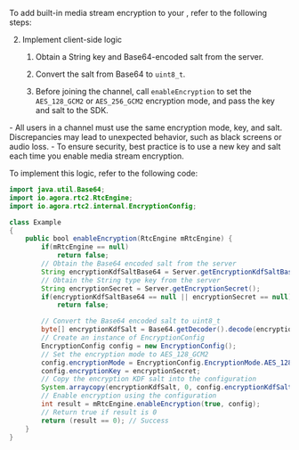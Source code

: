 
<PlatformWrapper platform="android">

To add built-in media stream encryption to your <Vpl k="CLIENT" />, refer to the following steps:

<KeyAndSalt />

2. Implement client-side logic

    1. Obtain a String key and Base64-encoded salt from the server.

    1. Convert the salt from Base64 to `uint8_t`.

    1. Before joining the channel, call `enableEncryption` to set the `AES_128_GCM2` or `AES_256_GCM2` encryption mode, and pass the key and salt to the SDK.

<Admonition type="caution" title="note">
- All users in a channel must use the same encryption mode, key, and salt. Discrepancies may lead to unexpected behavior, such as black screens or audio loss.
- To ensure security, best practice is to use a new key and salt each time you enable media stream encryption.
</Admonition>

To implement this logic, refer to the following code:

```java
import java.util.Base64;
import io.agora.rtc2.RtcEngine;
import io.agora.rtc2.internal.EncryptionConfig;

class Example
{
    public bool enableEncryption(RtcEngine mRtcEngine) {
        if(mRtcEngine == null)
            return false;
        // Obtain the Base64 encoded salt from the server
        String encryptionKdfSaltBase64 = Server.getEncryptionKdfSaltBase64();
        // Obtain the String type key from the server
        String encryptionSecret = Server.getEncryptionSecret();
        if(encryptionKdfSaltBase64 == null || encryptionSecret == null)
            return false; 

        // Convert the Base64 encoded salt to uint8_t
        byte[] encryptionKdfSalt = Base64.getDecoder().decode(encryptionKdfSaltBase64);
        // Create an instance of EncryptionConfig
        EncryptionConfig config = new EncryptionConfig();
        // Set the encryption mode to AES_128_GCM2
        config.encryptionMode = EncryptionConfig.EncryptionMode.AES_128_GCM2;
        config.encryptionKey = encryptionSecret;
        // Copy the encryption KDF salt into the configuration
        System.arraycopy(encryptionKdfSalt, 0, config.encryptionKdfSalt, 0, config.encryptionKdfSalt.length);
        // Enable encryption using the configuration
        int result = mRtcEngine.enableEncryption(true, config);
        // Return true if result is 0 
        return (result == 0); // Success
    }
}
```

</PlatformWrapper>